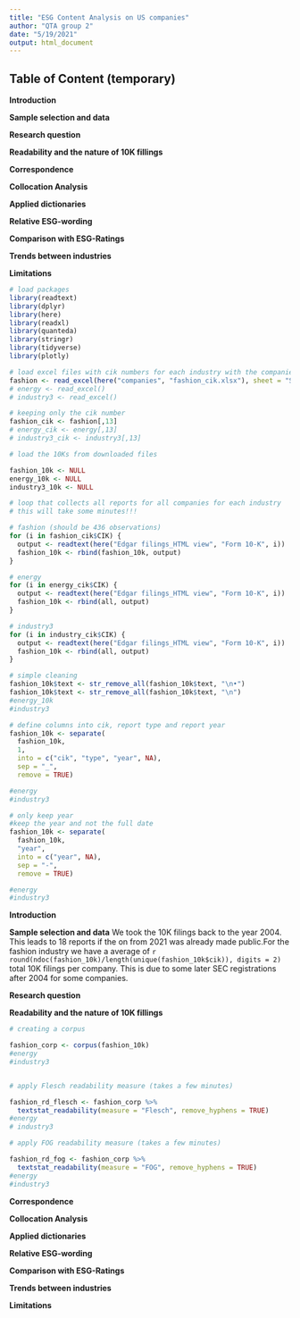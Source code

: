 ```yaml
---
title: "ESG Content Analysis on US companies"
author: "QTA group 2"
date: "5/19/2021"
output: html_document
---
```

## Table of Content (temporary)
**Introduction**

**Sample selection and data**

**Research question**

**Readability and the nature of 10K fillings**

**Correspondence**

**Collocation Analysis**

**Applied dictionaries**

**Relative ESG-wording**

**Comparison with ESG-Ratings**

**Trends between industries**

**Limitations**

```r
# load packages
library(readtext)
library(dplyr)
library(here)
library(readxl)
library(quanteda)
library(stringr)
library(tidyverse)
library(plotly)

# load excel files with cik numbers for each industry with the companies
fashion <- read_excel(here("companies", "fashion_cik.xlsx"), sheet = "Sheet1", col_names = TRUE)
# energy <- read_excel()
# industry3 <- read_excel()

# keeping only the cik number
fashion_cik <- fashion[,13]
# energy_cik <- energy[,13]
# industry3_cik <- industry3[,13]

# load the 10Ks from downloaded files

fashion_10k <- NULL
energy_10k <- NULL
industry3_10k <- NULL

# loop that collects all reports for all companies for each industry
# this will take some minutes!!!

# fashion (should be 436 observations)
for (i in fashion_cik$CIK) {
  output <- readtext(here("Edgar filings_HTML view", "Form 10-K", i))
  fashion_10k <- rbind(fashion_10k, output)
}

# energy
for (i in energy_cik$CIK) {
  output <- readtext(here("Edgar filings_HTML view", "Form 10-K", i))
  fashion_10k <- rbind(all, output)
}

# industry3
for (i in industry_cik$CIK) {
  output <- readtext(here("Edgar filings_HTML view", "Form 10-K", i))
  fashion_10k <- rbind(all, output)
}

# simple cleaning
fashion_10k$text <- str_remove_all(fashion_10k$text, "\n•")
fashion_10k$text <- str_remove_all(fashion_10k$text, "\n")
#energy_10k
#industry3

# define columns into cik, report type and report year
fashion_10k <- separate(
  fashion_10k,
  1,
  into = c("cik", "type", "year", NA),
  sep = "_",
  remove = TRUE)

#energy
#industry3

# only keep year
#keep the year and not the full date
fashion_10k <- separate(
  fashion_10k,
  "year",
  into = c("year", NA),
  sep = "-",
  remove = TRUE)

#energy
#industry3
```


**Introduction**

**Sample selection and data**
We took the 10K filings back to the year 2004. This leads to 18 reports if the on from 2021 was already made public.For the fashion industry we have a average of `r round(ndoc(fashion_10k)/length(unique(fashion_10k$cik)), digits = 2)` total 10K filings per company. This is due to some later SEC registrations after 2004 for some companies.

**Research question**

**Readability and the nature of 10K fillings**
```r
# creating a corpus

fashion_corp <- corpus(fashion_10k)
#energy
#industry3


# apply Flesch readability measure (takes a few minutes)

fashion_rd_flesch <- fashion_corp %>%
  textstat_readability(measure = "Flesch", remove_hyphens = TRUE)
#energy
# industry3

# apply FOG readability measure (takes a few minutes)

fashion_rd_fog <- fashion_corp %>%
  textstat_readability(measure = "FOG", remove_hyphens = TRUE)
#energy
#industry3
```


**Correspondence**

**Collocation Analysis**

**Applied dictionaries**

**Relative ESG-wording**

**Comparison with ESG-Ratings**

**Trends between industries**

**Limitations**
